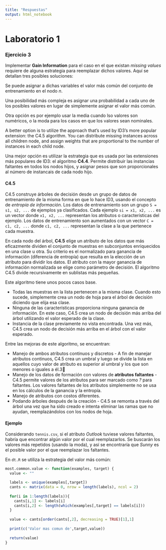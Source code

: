 ```yaml
---
title: "Respuestas"
output: html_notebook
---
```


# Laboratorio 1

### Ejercicio 3

Implementar **Gain Information** para el caso en el que existan *missing values* requiere de alguna estrategia para reemplazar dichos valores. Aquí se detallan tres posibles soluciones:

Se puede asignar a dichas variables el valor más común del conjunto de entrenamiento en el nodo *n*.

Una posibilidad más compleja es asignar una probabilidad a cada uno de los posibles valores en lugar de simplemente asignar el valor más común.

Otra opción es por ejemplo usar la media cuando lso valores son numéricos, o la moda para los casos en que los valores sean nominales.

A better option is to utilize the approach that's used by ID3's more popular extension: the C4.5 algorithm. You can distribute missing instances across all children node, and assign weights that are proportional to the number of instances in each child node.

Una mejor opción es utilizar la estrategia que es usada por las extensiones más populares de ID3: el algoritmo **C4.4**. Permite distribuir las instancias faltantes en todos los nodos hijos, y asignar pesos que son proporcionales al número de instancais de cada nodo hijo.

#### C4.5
C4.5 construye árboles de decisión desde un grupo de datos de entrenamiento de la misma forma en que lo hace ID3, usando el concepto de *entropía de información*. Los datos de entrenamiento son un grupo `S = s1, s2, ...` de ejemplos ya clasificados. Cada ejemplo `si = x1, x2, ...` es un vector donde `x1, x2, ...` representan los atributos o características del ejemplo. Los datos de entrenamiento son aumentados con un vector `C = c1, c2, ...` donde `c1, c2, ...` representan la clase a la que pertenece cada muestra.

En cada nodo del árbol, **C4.5** elige un atributo de los datos que más eficazmente dividen el conjunto de muestras en subconjuntos enriquecidos en una clase u otra. Su criterio es el normalizado para ganancia de información (diferencia de entropía) que resulta en la elección de un atributo para dividir los datos. El atributo con la mayor ganancia de información normalizada se elige como parámetro de decisión. El algoritmo C4.5 divide recursivamente en sublistas más pequeñas.

Este algoritmo tiene unos pocos casos base.

- Todas las muestras en la lista pertenecen a la misma clase. Cuando esto sucede, simplemente crea un nodo de hoja para el árbol de decisión diciendo que elija esa clase.
- Ninguna de las características proporciona ninguna ganancia de información. En este caso, C4.5 crea un nodo de decisión más arriba del árbol utilizando el valor esperado de la clase.
- Instancia de la clase previamente no vista encontrada. Una vez más, C4.5 crea un nodo de decisión más arriba en el árbol con el valor esperado.

Entre las mejoras de este algoritmo, se encuentran:

- Manejo de ambos atributos continuos y discretos - A fin de manejar atributos continuos, C4.5 crea un umbral y luego se divide la lista en aquellos cuyo valor de atributo es superior al umbral y los que son menores o iguales a él.3
- Manejo de los datos de formación con valores de **atributos faltantes** - C4.5 permite valores de los atributos para ser marcado como *?* para faltantes. Los valores faltantes de los atributos simplemente no se usa en los cálculos de la ganancia y la entropía.
- Manejo de atributos con costos diferentes.
- Podando árboles después de la creación - C4.5 se remonta a través del árbol una vez que ha sido creado e intenta eliminar las ramas que no ayudan, reemplazándolos con los nodos de hoja.

#### Ejemplo
Considerando `tennis.csv`, si el atributo *Outlook* tuviese valores faltantes, habría que encontrar algún valor por el cual reemplazarlos. Se buscarán los valores más repetidos (usando la moda), y así se encontraría que *Sunny* es el posible valor por el que reemplazar los faltantes.

En `dt.R` se utiliza la estrategia del valor más común:
```r
most.common.value <- function(examples, target) {
  value <- ""

  labels <- unique(examples[,target])
  cants <- matrix(data = 0, nrow = length(labels), ncol = 2)
  
  for(i in 1:length(labels)){
    cants[i,1] <- labels[i]
    cants[i,2] <- length(which(examples[,target] == labels[i]))
  }
  
  value <- cants[order(cants[,2], decreasing = TRUE)[1],1]
  
  print(c('Valor mas comun de',target,value))
  
  return(value)
}
```
